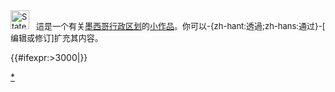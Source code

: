 <div class="notice metadata" id="stub" style="font-size: small;">[[File:States of Mexico.svg|30px]] &nbsp;&nbsp;這是一个有关[[墨西哥行政區劃|墨西哥行政区划]]的[[Wikipedia:小作品|小作品]]。你可以-{zh-hant:透過;zh-hans:通过}-<span class="plainlinks">[{{fullurl:{{FULLPAGENAME}}|action=edit}} 编辑或修订]</span>扩充其内容。</div><includeonly>[[Category:墨西哥行政区划小作品|{{PAGENAME}}]]{{#ifexpr:{{PAGESIZE:{{FULLPAGENAME}}|R}}>3000|[[Category:字数已超过3000字节的小作品|{{PAGENAME}}]]}}</includeonly><noinclude>

[[Category:墨西哥行政区划小作品模板|*]]
</noinclude>